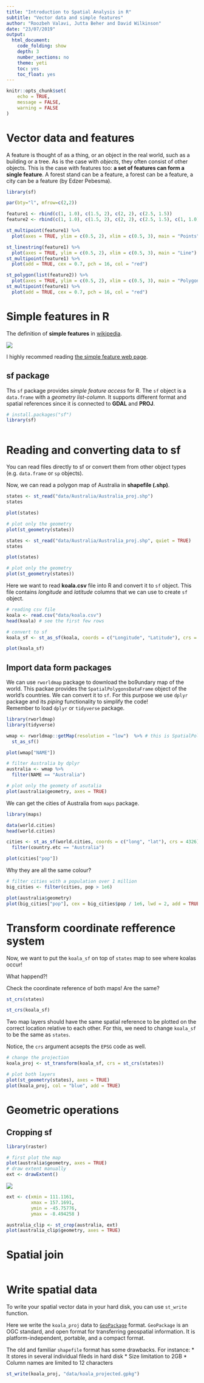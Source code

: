 ```yaml
---
title: "Introduction to Spatial Analysis in R"
subtitle: "Vector data and simple features"
author: "Roozbeh Valavi, Jutta Beher and David Wilkinson"
date: "23/07/2019"
output:
  html_document:
    code_folding: show
    depth: 3
    number_sections: no
    theme: yeti
    toc: yes
    toc_float: yes
---
```


```r
knitr::opts_chunk$set(
	echo = TRUE,
	message = FALSE,
	warning = FALSE
)
```

# Vector data and features

A feature is thought of as a thing, or an object in the real world, such as a building or a tree. As is the case with *objects*, they often consist of other objects. This is the case with features too: **a set of features can form a single feature**. A forest stand can be a feature, a forest can be a feature, a city can be a feature (by Edzer Pebesma).   


```r
library(sf)

par(bty="l", mfrow=c(2,2))

feature1 <- rbind(c(1, 1.0), c(1.5, 2), c(2, 2), c(2.5, 1.5))
feature2 <- rbind(c(1, 1.0), c(1.5, 2), c(2, 2), c(2.5, 1.5), c(1, 1.0))

st_multipoint(feature1) %>% 
  plot(axes = TRUE, ylim = c(0.5, 2), xlim = c(0.5, 3), main = "Points", cex = 0.7, pch = 16, col = "red")

st_linestring(feature1) %>% 
  plot(axes = TRUE, ylim = c(0.5, 2), xlim = c(0.5, 3), main = "Line")
st_multipoint(feature1) %>% 
  plot(add = TRUE, cex = 0.7, pch = 16, col = "red")

st_polygon(list(feature2)) %>% 
  plot(axes = TRUE, ylim = c(0.5, 2), xlim = c(0.5, 3), main = "Polygon", col = "lightblue")
st_multipoint(feature1) %>% 
  plot(add = TRUE, cex = 0.7, pch = 16, col = "red")

```



# Simple features in R

The definition of **simple features** in [wikipedia](https://en.wikipedia.org/wiki/Simple_Features).   

![](/Users/rvalavi/Dropbox/MyProjects/Intro_Spatial_Analysis_Workshop/images/simple_features.png)

I highly recommed reading [the simple feature web page](https://r-spatial.github.io/sf/articles/sf1.html).

## sf package

Ths `sf` package provides *simple feature access* for R. The `sf` object is a `data.frame` with a *geometry list-column*. It supports different format and spatial references since it is connected to **GDAL** and **PROJ**.

```r
# install.packages("sf")
library(sf)

```

```r


```

# Reading and converting data to sf

You can read files directly to sf or convert them from other object types (e.g. `data.frame` or `sp` objects).

Now, we can read a polygon map of Australia in **shapefile (.shp)**.

```r
states <- st_read("data/Australia/Australia_proj.shp")
states

plot(states)

# plot only the geometry
plot(st_geometry(states))

```

```r
states <- st_read("data/Australia/Australia_proj.shp", quiet = TRUE)
states

plot(states)

```

```r
# plot only the geometry
plot(st_geometry(states))

```

Here we want to read **koala.csv** file into R and convert it to `sf` object. This file contains *longitude* and *latitude* columns that we can use to create `sf` object.

```r
# reading csv file
koala <- read.csv("data/koala.csv")
head(koala) # see the first few rows

# convert to sf
koala_sf <- st_as_sf(koala, coords = c("Longitude", "Latitude"), crs = 4326)

plot(koala_sf)

```


## Import data form packages

We can use `rworldmap` package to download the bo9undary map of the world. This packae provides the `SpatialPolygonsDataFrame` object of the world's countries. We can convert it to `sf`. For this purpose we use `dplyr` package and its *piping* functionality to simplify the code!   
Remember to load `dplyr` or `tidyverse` package.

```r
library(rworldmap)
library(tidyverse)

wmap <- rworldmap::getMap(resolution = "low")  %>% # this is SpatialPolygonDataFrame
  st_as_sf()

plot(wmap["NAME"])

# filter Australia by dplyr
australia <- wmap %>% 
  filter(NAME == "Australia")

# plot only the geomety of asutalia
plot(australia$geometry, axes = TRUE)

```

We can get the cities of Australia from `maps` package.


```r
library(maps)

data(world.cities)
head(world.cities)

cities <- st_as_sf(world.cities, coords = c("long", "lat"), crs = 4326) %>% 
  filter(country.etc == "Australia")

plot(cities["pop"])

```

Why they are all the same colour?

```r
# filter cities with a population over 1 million
big_cities <- filter(cities, pop > 1e6)

plot(australia$geometry)
plot(big_cities["pop"], cex = big_cities$pop / 1e6, lwd = 2, add = TRUE)

```

# Transform coordinate refference system

Now, we want to put the `koala_sf` on top of `states` map to see where koalas occur!  

What happend?!   

Check the coordinate reference of both maps! Are the same?

```r
st_crs(states)

st_crs(koala_sf)

```

Two map layers should have the same spatial reference to be plotted on the correct location relative to each other. For this, we need to change `koala_sf` to be the same as `states`.

Notice, the `crs` argument acsepts the `EPSG` code as well.
   
```r
# change the projection
koala_proj <- st_transform(koala_sf, crs = st_crs(states))

# plot both layers
plot(st_geometry(states), axes = TRUE)
plot(koala_proj, col = "blue", add = TRUE)

```

# Geometric operations


## Cropping sf

```r
library(raster)

# first plot the map
plot(australia$geometry, axes = TRUE)
# draw extent manually
ext <- drawExtent()

```

![](images/darwExt.jpeg)

```r
ext <- c(xmin = 111.1161,
         xmax = 157.1691,
         ymin = -45.75776,
         ymax = -8.494258 )
```

```r
australia_clip <- st_crop(australia, ext)
plot(australia_clip$geometry, axes = TRUE)
```


# Spatial join

```r



```





# Write spatial data

To write your spatial vector data in your hard disk, you can use `st_write` function.   

Here we write the `koala_proj` data to [`GeoPackage`](https://www.geopackage.org/) format. `GeoPackage` is an OGC standard, and open format for transferring geospatial information. It is platform-independent, portable, and a compact format.
    
The old and familiar `shapefile` format has some drawbacks. For instance:
* It stores in several individual fileds in hard disk
* Size limitation to 2GB
* Column names are limited to 12 characters
   

```r

st_write(koala_proj, "data/koala_projected.gpkg")

```


